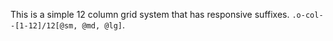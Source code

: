 This is a simple 12 column grid system that has responsive suffixes. `.o-col--[1-12]/12[@sm, @md, @lg]`.